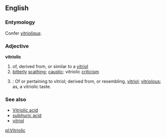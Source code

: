 ==English==

===Entymology===
Confer {{F.}} ''[[vitriolique]]''.

===Adjective===
'''vitriolic'''

# of, derived from, or similar to a [[vitriol]]  
# [[bitterly]] [[scathing]]; [[caustic]]: vitriolic [[criticism]]
# {{chemistry}}: Of or pertaining to vitriol; derived from, or resembling, [[vitriol]]; [[vitriolous]]; as, a vitriolic taste.

===See also===
*[[Vitriolic acid]] 
*[[sulphuric acid]]
*[[vitriol]]

[[pl:Vitriolic]]